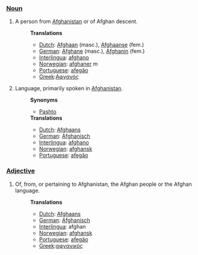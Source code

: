 ===[[Noun]]===
#A person from [[Afghanistan]] or of Afghan descent.
#:'''Translations'''
#:*[[Dutch]]:  [[Afghaan]] (masc.), [[Afghaanse]] (fem.)
#:*[[German]]:  [[Afghane]] (masc.), [[Afghanin]] (fem.)
#:*[[Interlingua]]: [[afghano]]
#:*[[Norwegian]]: [[afghaner]] ''m''
#:*[[Portuguese]]: [[afegão]] 
#:*[[Greek]]:[[Αφγανός]]
#Language, primarily spoken in [[Afghanistan]].
#:'''Synonyms'''
#:*[[Pashto]]
#:'''Translations'''
#:*[[Dutch]]: [[Afghaans]]
#:*[[German]]: [[Afghanisch]]
#:*[[Interlingua]]: [[afghano]]
#:*[[Norwegian]]: [[afghansk]]
#:*[[Portuguese]]: [[afegão]]

===[[Adjective]]===
#Of, from, or pertaining to Afghanistan, the Afghan people or the Afghan language.
#:'''Translations'''
#:*[[Dutch]]: [[Afghaans]]
#:*[[German]]: [[Afghanisch]]
#:*[[Interlingua]]: afghan
#:*[[Norwegian]]: [[afghansk]]
#:*[[Portuguese]]: [[afegão]] 
#:*[[Greek]]:[[αφγανικός]]